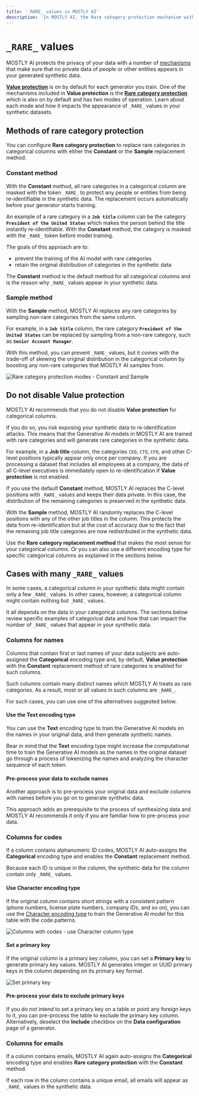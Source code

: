 ```yaml
---
title: '_RARE_ values in MOSTLY AI'
description: 'In MOSTLY AI, the Rare category protection mechanism with the Constant method is on by default for all categorical columns. Depending on your data, MOSTLY AI masks rare categories with the _RARE_ token.'
---
```



# `_RARE_` values

MOSTLY AI protects the privacy of your data with a number of [mechanisms](/concepts/privacy-protection) that make sure that no private data of people or other entities appears in your generated synthetic data.

[**Value protection**](/generators/configure/fine-tune-privacy-mechanisms) is on by default for each generator you train. One of the mechanisms included in **Value protection** is the [**Rare category protection**](/concepts/privacy-protection#rare-category-protection) which is also on by default and has two modes of operation. Learn about each mode and how it impacts the appearance of `_RARE_` values in your synthetic datasets.

## Methods of rare category protection

You can configure **Rare category protection** to replace rare categories in categorical columns with either the **Constant** or the **Sample** replacement method.

### Constant method

With the **Constant** method, all rare categories in a categorical column are masked with the token `_RARE_` to protect any people or entities from being re-identifiable in the synthetic data. The replacement occurs automatically before your generator starts training.

An example of a rare category in a **`Job title`** column can be the category **`President of the United States`** which makes the person behind the title instantly re-identifiable. With the **Constant** method, the category is masked with the `_RARE_` token before model training.

The goals of this approach are to:

* prevent the training of the AI model with rare categories
* retain the original distribution of categories in the synthetic data

The **Constant** method is the default method for all categorical columns and is the reason why `_RARE_` values appear in your synthetic data.

### Sample method

With the **Sample** method, MOSTLY AI replaces any rare categories by sampling non-rare categories from the same column.

For example, in a **`Job title`** column, the rare category **`President of the United States`** can be replaced by sampling from a non-rare category, such as **`Senior Account Manager`**.

With this method, you can prevent `_RARE_` values, but it comes with the trade-off of skewing the original distribution in the categorical column by boosting any non-rare categories that MOSTLY AI samples from.

<Image
    src="/docs/docimages/generators/rare-values/rare-category-protection-modes.webp"
    alt="Rare category protection modes - Constant and Sample"
    width={800}
    height={300}
/>

## Do not disable Value protection

MOSTLY AI recommends that you do not disable **Value protection** for categorical columns. 

If you do so, you risk exposing your synthetic data to re-identification attacks. This means that the Generative AI models in MOSTLY AI are trained with rare categories and will generate rare categories in the synthetic data.

For example, in a **Job title** column, the categories `CEO`, `CTO`, `CFO`, and other C-level positions typically appear only once per company. If you are processing a dataset that includes all employees at a company, the data of all C-level executives is immediately open to re-identification if **Value protection** is not enabled.

If you use the default **Constant** method, MOSTLY AI replaces the C-level positions with `_RARE_` values and keeps their data private. In this case, the distribution of the remaining categories is preserved in the synthetic data.

With the **Sample** method, MOSTLY AI randomly replaces the C-level positions with any of the other job titles in the column. This protects the data from re-identification but at the cost of accuracy due to the fact that the remaining job title categories are now redistributed in the synthetic data.

Use the **Rare category replacement method** that makes the most sense for your categorical columns. Or you can also use a different encoding type for specific categorical columns as explained in the sections below.

## Cases with many `_RARE_` values

In some cases, a categorical column in your synthetic data might contain only a few `_RARE_` values. In other cases, however, a categorical column might contain nothing but `_RARE_` values.

It all depends on the data in your categorical columns. The sections below review specific examples of categorical data and how that can impact the number of `_RARE_` values that appear in your synthetic data.

### Columns for names

Columns that contain first or last names of your data subjects are auto-assigned the **Categorical** encoding type and, by default, **Value protection** with the **Constant** replacement method of rare categories is enabled for such columns.

Such columns contain many distinct names which MOSTLY AI treats as rare categories. As a result, most or all values in such columns are `_RARE_`.

For such cases, you can use one of the alternatives suggested below.

#### Use the Text encoding type

You can use the **Text** encoding type to train the Generative AI models on the names in your original data, and then generate synthetic names.

Bear in mind that the **Text** encoding type might increase the computational time to train the Generative AI models as the names in the original dataset go through a process of tokenizing the names and analyzing the character sequence of each token.

#### Pre-process your data to exclude names

Another approach is to pre-process your original data and exclude columns with names before you go on to generate synthetic data.

This approach adds an prerequisite to the process of synthesizing data and MOSTLY AI recommends it only if you are familiar how to pre-process your data.

### Columns for codes

If a column contains alphanumeric ID codes, MOSTLY AI auto-assigns the **Categorical** encoding type and enables the **Constant** replacement method.

Because each ID is unique in the column, the synthetic data for the column contain only `_RARE_` values.

#### Use Character encoding type

If the original column contains short strings with a consistent pattern (phone numbers, license plate numbers, company IDs, and so on), you can use the [Character encoding type](/generators/set-encoding-types#character) to train the Generative AI model for this table with the code patterns.

<Image
    src="/docs/docimages/generators/rare-values/columns-with-codes-character-column-type.webp"
    alt="Columns with codes - use Character column type"
    width={800}
    height={300}
/>

#### Set a primary key

If the original column is a primary key column, you can set a **Primary key** to generate primary key values. MOSTLY AI generates integer or UUID primary keys in the column depending on its primary key format.

<Image
    src="/docs/docimages/generators/rare-values/set-primary-key.webp"
    alt="Set primary key"
    width={800}
    height={300}
/>

#### Pre-process your data to exclude primary keys

If you do not intend to set a primary key on a table or point any foreign keys to it, you can pre-process the table to exclude the primary key column. Alternatively, deselect the **Include** checkbox on the **Data configuration** page of a generator.

### Columns for emails

If a column contains emails, MOSTLY AI again auto-assigns the **Categorical** encoding type and enables **Rare category protection** with the **Constant** method.

If each row in the column contains a unique email, all emails will appear as `_RARE_` values in the synthetic data.